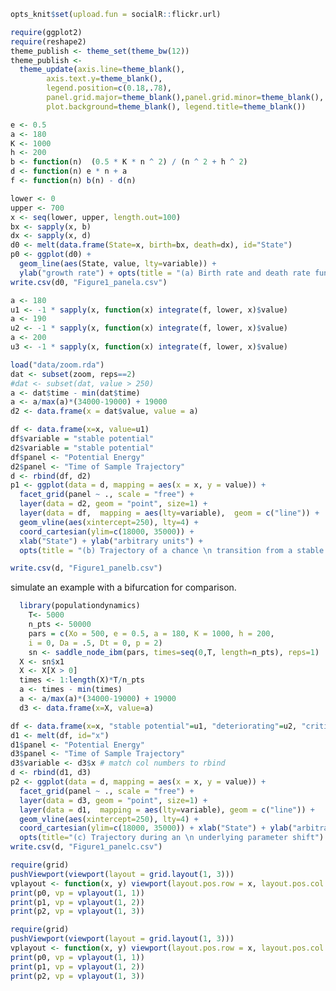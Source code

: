 ```r
opts_knit$set(upload.fun = socialR::flickr.url)

require(ggplot2)
require(reshape2)
theme_publish <- theme_set(theme_bw(12))
theme_publish <- 
  theme_update(axis.line=theme_blank(),
        axis.text.y=theme_blank(),
        legend.position=c(0.18,.78),
        panel.grid.major=theme_blank(),panel.grid.minor=theme_blank(),
        plot.background=theme_blank(), legend.title=theme_blank())
```

```r
e <- 0.5 
a <- 180 
K <- 1000
h <- 200
b <- function(n)  (0.5 * K * n ^ 2) / (n ^ 2 + h ^ 2)
d <- function(n) e * n + a
f <- function(n) b(n) - d(n)
```



```r
lower <- 0
upper <- 700
x <- seq(lower, upper, length.out=100)
bx <- sapply(x, b) 
dx <- sapply(x, d) 
d0 <- melt(data.frame(State=x, birth=bx, death=dx), id="State")
p0 <- ggplot(d0) + 
  geom_line(aes(State, value, lty=variable)) + 
  ylab("growth rate") + opts(title = "(a) Birth rate and death rate functions \n used in the model")
write.csv(d0, "Figure1_panela.csv")
```

```r
a <- 180
u1 <- -1 * sapply(x, function(x) integrate(f, lower, x)$value)
a <- 190
u2 <- -1 * sapply(x, function(x) integrate(f, lower, x)$value)
a <- 200
u3 <- -1 * sapply(x, function(x) integrate(f, lower, x)$value)
```


```r
load("data/zoom.rda")
dat <- subset(zoom, reps==2)
#dat <- subset(dat, value > 250)
a <- dat$time - min(dat$time)
a <- a/max(a)*(34000-19000) + 19000
d2 <- data.frame(x = dat$value, value = a)

```

```r
df <- data.frame(x=x, value=u1)
df$variable = "stable potential"
d2$variable = "stable potential"
df$panel <- "Potential Energy"
d2$panel <- "Time of Sample Trajectory"
d <- rbind(df, d2)
p1 <- ggplot(data = d, mapping = aes(x = x, y = value)) + 
  facet_grid(panel ~ ., scale = "free") +
  layer(data = d2, geom = "point", size=1) +
  layer(data = df,  mapping = aes(lty=variable),  geom = c("line")) +
  geom_vline(aes(xintercept=250), lty=4) +
  coord_cartesian(ylim=c(18000, 35000)) + 
  xlab("State") + ylab("arbitrary units") +
  opts(title = "(b) Trajectory of a chance \n transition from a stable system")

write.csv(d, "Figure1_panelb.csv")
```





simulate an example with a bifurcation for comparison.  

```r
  library(populationdynamics)
	T<- 5000
	n_pts <- 50000
	pars = c(Xo = 500, e = 0.5, a = 180, K = 1000, h = 200,
    i = 0, Da = .5, Dt = 0, p = 2)
	sn <- saddle_node_ibm(pars, times=seq(0,T, length=n_pts), reps=1)
  X <- sn$x1
  X <- X[X > 0]
  times <- 1:length(X)*T/n_pts
  a <- times - min(times) 
  a <- a/max(a)*(34000-19000) + 19000
  d3 <- data.frame(x=X, value=a)
````



```r
df <- data.frame(x=x, "stable potential"=u1, "deteriorating"=u2, "critical"=u3)
d1 <- melt(df, id="x")
d1$panel <- "Potential Energy"
d3$panel <- "Time of Sample Trajectory"
d3$variable <- d3$x # match col numbers to rbind
d <- rbind(d1, d3)
p2 <- ggplot(data = d, mapping = aes(x = x, y = value)) + 
  facet_grid(panel ~ ., scale = "free") +
  layer(data = d3, geom = "point", size=1) +
  layer(data = d1,  mapping = aes(lty=variable), geom = c("line")) +
  geom_vline(aes(xintercept=250), lty=4) +
  coord_cartesian(ylim=c(18000, 35000)) + xlab("State") + ylab("arbitrary units") +
  opts(title="(c) Trajectory during an \n underlying parameter shift")
write.csv(d, "Figure1_panelc.csv")
```

```r
require(grid)
pushViewport(viewport(layout = grid.layout(1, 3)))
vplayout <- function(x, y) viewport(layout.pos.row = x, layout.pos.col = y)
print(p0, vp = vplayout(1, 1))
print(p1, vp = vplayout(1, 2))
print(p2, vp = vplayout(1, 3))
```

```r
require(grid)
pushViewport(viewport(layout = grid.layout(1, 3)))
vplayout <- function(x, y) viewport(layout.pos.row = x, layout.pos.col = y)
print(p0, vp = vplayout(1, 1))
print(p1, vp = vplayout(1, 2))
print(p2, vp = vplayout(1, 3))
```

